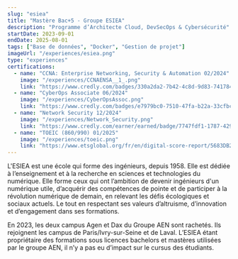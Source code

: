 ```yaml
---
slug: "esiea"
title: "Mastère Bac+5 - Groupe ESIEA"
description: "Programme d’Architecte Cloud, DevSecOps & Cybersécurité"
startDate: 2023-09-01
endDate: 2025-08-01
tags: ["Base de données", "Docker", "Gestion de projet"]
imageUrl: "/experiences/esiea.png"
type: "experiences"
certifications:
  - name: "CCNA: Enterprise Networking, Security & Automation 02/2024"
    image: "/experiences/CCNAENSA__1_.png"
    link: "https://www.credly.com/badges/330a2da2-7b42-4c8d-9d83-741784d04da2/public_url"
  - name: "CyberOps Associate 06/2024"
    image: "/experiences/CyberOpsAssoc.png"
    link: "https://www.credly.com/badges/e7979bc0-7510-47fa-b22a-33cfbc221031/public_url"
  - name: "Network Security 12/2024"
    image: "/experiences/Network_Security.png"
    link: "https://www.credly.com/earner/earned/badge/7747fdf1-1787-4291-9cc1-d321d811eb45"
  - name: "TOEIC (860/990) 01/2025"
    image: "/experiences/toeic.png"
    link: "https://www.etsglobal.org/fr/en/digital-score-report/5683DB2E70E91F67EB0775DFEA2161D3699F016CDA222BF2A0A97BAEA7B15FE1OURrTXhuYVFiSU9GNVAzQlJJVkdiVUoybUZTYkdkbGk5cHBJNEEwY1JucTF6WU0z"
---
```

L'ESIEA est une école qui forme des ingénieurs, depuis 1958. Elle est dédiée à l’enseignement et à la recherche en sciences et technologies du numérique.
Elle forme ceux qui ont l’ambition de devenir ingénieurs d'un numérique utile, d’acquérir des compétences de pointe et de participer à la révolution numérique de demain, en relevant les défis écologiques et sociaux actuels. Le tout en respectant ses valeurs d’altruisme, d’innovation et d’engagement dans ses formations.

En 2023, les deux campus Agen et Dax du Groupe AEN sont rachetés. Ils rejoignent les campus de Paris/Ivry-sur-Seine et de Laval. L’ESIEA étant propriétaire des formations sous licences bachelors et mastères utilisées par le groupe AEN, il n’y a pas eu d’impact sur le cursus des étudiants.
